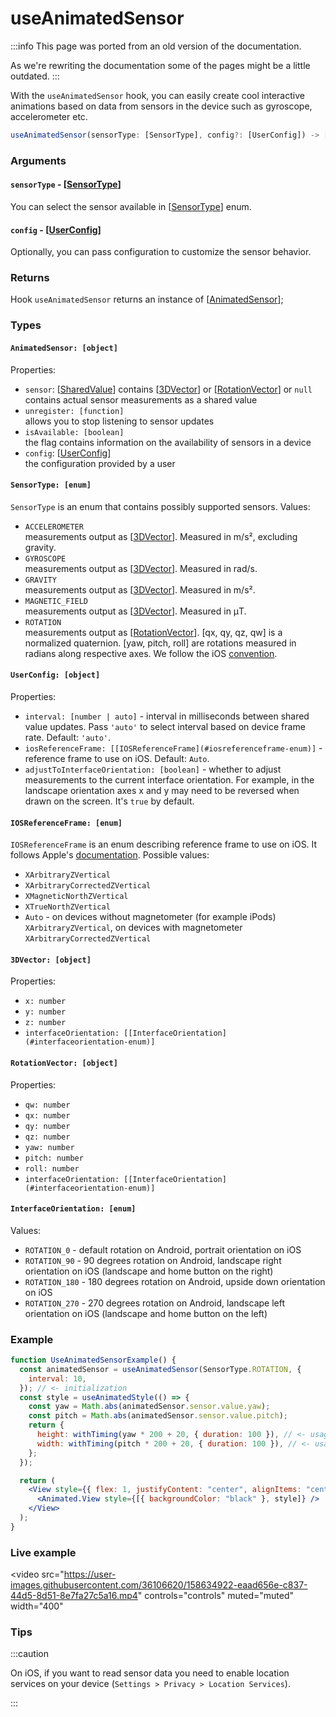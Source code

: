# useAnimatedSensor

:::info
This page was ported from an old version of the documentation.

As we're rewriting the documentation some of the pages might be a little outdated.
:::

With the `useAnimatedSensor` hook, you can easily create cool interactive animations based on data from sensors in the device such as gyroscope, accelerometer etc.

```js
useAnimatedSensor(sensorType: [SensorType], config?: [UserConfig]) -> [AnimatedSensor]
```

### Arguments

#### `sensorType` - [[SensorType](#sensortype-enum)]

You can select the sensor available in [[SensorType](#sensortype-enum)] enum.

#### `config` - [[UserConfig](#userconfig-object)]

Optionally, you can pass configuration to customize the sensor behavior.

### Returns

Hook `useAnimatedSensor` returns an instance of [[AnimatedSensor](#animatedsensor-object)];

### Types

#### `AnimatedSensor: [object]`

Properties:

- `sensor`: [[SharedValue](../../api/hooks/useSharedValue)] contains [[3DVector](#3dvector-object)] or [[RotationVector](#rotationvector-object)] or `null`  
  contains actual sensor measurements as a shared value
- `unregister: [function]`  
  allows you to stop listening to sensor updates
- `isAvailable: [boolean]`  
  the flag contains information on the availability of sensors in a device
- `config`: [[UserConfig](#userconfig-object)]  
  the configuration provided by a user

#### `SensorType: [enum]`

`SensorType` is an enum that contains possibly supported sensors.
Values:

- `ACCELEROMETER`  
  measurements output as [[3DVector](#3dvector-object)]. Measured in m/s², excluding gravity.
- `GYROSCOPE`  
  measurements output as [[3DVector](#3dvector-object)]. Measured in rad/s.
- `GRAVITY`  
  measurements output as [[3DVector](#3dvector-object)]. Measured in m/s².
- `MAGNETIC_FIELD`  
  measurements output as [[3DVector](#3dvector-object)]. Measured in μT.
- `ROTATION`  
  measurements output as [[RotationVector](#rotationvector-object)]. [qx, qy, qz, qw] is a normalized quaternion. [yaw, pitch, roll] are rotations measured in radians along respective axes. We follow the iOS [convention](https://developer.apple.com/documentation/coremotion/getting_processed_device-motion_data/understanding_reference_frames_and_device_attitude).

#### `UserConfig: [object]`

Properties:

- `interval: [number | auto]` - interval in milliseconds between shared value updates. Pass `'auto'` to select interval based on device frame rate. Default: `'auto'`.
- `iosReferenceFrame: [[IOSReferenceFrame](#iosreferenceframe-enum)]` - reference frame to use on iOS. Default: `Auto`.
- `adjustToInterfaceOrientation: [boolean]` - whether to adjust measurements to the current interface orientation. For example, in the landscape orientation axes x and y may need to be reversed when drawn on the screen. It's `true` by default.

#### `IOSReferenceFrame: [enum]`

`IOSReferenceFrame` is an enum describing reference frame to use on iOS. It follows Apple's [documentation](https://developer.apple.com/documentation/coremotion/cmattitudereferenceframe). Possible values:

- `XArbitraryZVertical`
- `XArbitraryCorrectedZVertical`
- `XMagneticNorthZVertical`
- `XTrueNorthZVertical`
- `Auto` - on devices without magnetometer (for example iPods) `XArbitraryZVertical`, on devices with magnetometer `XArbitraryCorrectedZVertical`

#### `3DVector: [object]`

Properties:

- `x: number`
- `y: number`
- `z: number`
- `interfaceOrientation: [[InterfaceOrientation](#interfaceorientation-enum)]`

#### `RotationVector: [object]`

Properties:

- `qw: number`
- `qx: number`
- `qy: number`
- `qz: number`
- `yaw: number`
- `pitch: number`
- `roll: number`
- `interfaceOrientation: [[InterfaceOrientation](#interfaceorientation-enum)]`

#### `InterfaceOrientation: [enum]`

Values:

- `ROTATION_0` - default rotation on Android, portrait orientation on iOS
- `ROTATION_90` - 90 degrees rotation on Android, landscape right orientation on iOS (landscape and home button on the right)
- `ROTATION_180` - 180 degrees rotation on Android, upside down orientation on iOS
- `ROTATION_270` - 270 degrees rotation on Android, landscape left orientation on iOS (landscape and home button on the left)

### Example

```jsx
function UseAnimatedSensorExample() {
  const animatedSensor = useAnimatedSensor(SensorType.ROTATION, {
    interval: 10,
  }); // <- initialization
  const style = useAnimatedStyle(() => {
    const yaw = Math.abs(animatedSensor.sensor.value.yaw);
    const pitch = Math.abs(animatedSensor.sensor.value.pitch);
    return {
      height: withTiming(yaw * 200 + 20, { duration: 100 }), // <- usage
      width: withTiming(pitch * 200 + 20, { duration: 100 }), // <- usage
    };
  });

  return (
    <View style={{ flex: 1, justifyContent: "center", alignItems: "center" }}>
      <Animated.View style={[{ backgroundColor: "black" }, style]} />
    </View>
  );
}
```

### Live example

<video
  src="https://user-images.githubusercontent.com/36106620/158634922-eaad656e-c837-44d5-8d51-8e7fa27c5a16.mp4"
  controls="controls"
  muted="muted"
  width="400"
></video>

### Tips

:::caution

On iOS, if you want to read sensor data you need to enable location services on your device (`Settings > Privacy > Location Services`).

:::
